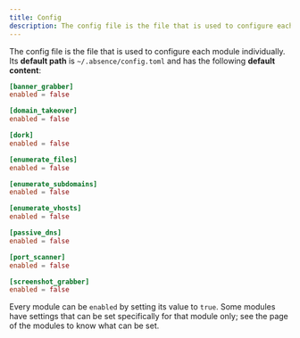 ```yaml
---
title: Config
description: The config file is the file that is used to configure each module individually.
---
```


The config file is the file that is used to configure each module individually. Its **default path** is `~/.absence/config.toml` and has the following **default content**:

```toml title="~/.absence/config.toml"
[banner_grabber]
enabled = false

[domain_takeover]
enabled = false

[dork]
enabled = false

[enumerate_files]
enabled = false

[enumerate_subdomains]
enabled = false

[enumerate_vhosts]
enabled = false

[passive_dns]
enabled = false

[port_scanner]
enabled = false

[screenshot_grabber]
enabled = false
```

Every module can be `enabled` by setting its value to `true`. Some modules have settings that can be set specifically for that module only; see the page of the modules to know what can be set.
